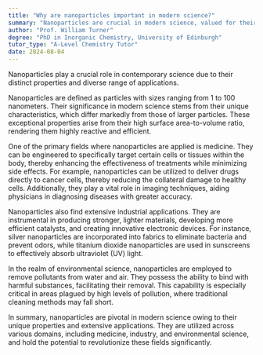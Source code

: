 ```yaml
---
title: "Why are nanoparticles important in modern science?"
summary: "Nanoparticles are crucial in modern science, valued for their unique properties and diverse applications across various fields, enhancing technology, medicine, and materials science."
author: "Prof. William Turner"
degree: "PhD in Inorganic Chemistry, University of Edinburgh"
tutor_type: "A-Level Chemistry Tutor"
date: 2024-08-04
---
```


Nanoparticles play a crucial role in contemporary science due to their distinct properties and diverse range of applications.

Nanoparticles are defined as particles with sizes ranging from $1$ to $100$ nanometers. Their significance in modern science stems from their unique characteristics, which differ markedly from those of larger particles. These exceptional properties arise from their high surface area-to-volume ratio, rendering them highly reactive and efficient.

One of the primary fields where nanoparticles are applied is medicine. They can be engineered to specifically target certain cells or tissues within the body, thereby enhancing the effectiveness of treatments while minimizing side effects. For example, nanoparticles can be utilized to deliver drugs directly to cancer cells, thereby reducing the collateral damage to healthy cells. Additionally, they play a vital role in imaging techniques, aiding physicians in diagnosing diseases with greater accuracy.

Nanoparticles also find extensive industrial applications. They are instrumental in producing stronger, lighter materials, developing more efficient catalysts, and creating innovative electronic devices. For instance, silver nanoparticles are incorporated into fabrics to eliminate bacteria and prevent odors, while titanium dioxide nanoparticles are used in sunscreens to effectively absorb ultraviolet (UV) light.

In the realm of environmental science, nanoparticles are employed to remove pollutants from water and air. They possess the ability to bind with harmful substances, facilitating their removal. This capability is especially critical in areas plagued by high levels of pollution, where traditional cleaning methods may fall short.

In summary, nanoparticles are pivotal in modern science owing to their unique properties and extensive applications. They are utilized across various domains, including medicine, industry, and environmental science, and hold the potential to revolutionize these fields significantly.
    